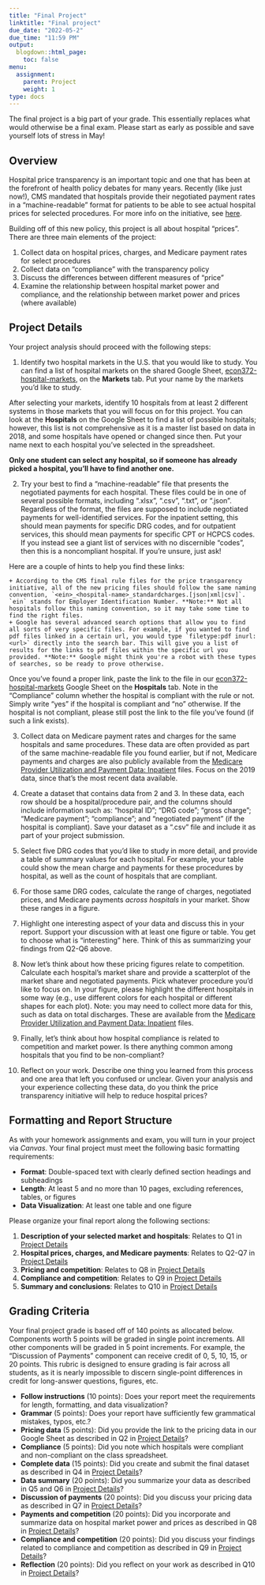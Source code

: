 ```yaml
---
title: "Final Project"
linktitle: "Final project"
due_date: "2022-05-2"
due_time: "11:59 PM"
output:
  blogdown::html_page:
    toc: false
menu:
  assignment:
    parent: Project
    weight: 1
type: docs
---
```

The final project is a big part of your grade. This essentially replaces what would otherwise be a final exam. Please start as early as possible and save yourself lots of stress in May!


## Overview
Hospital price transparency is an important topic and one that has been at the forefront of health policy debates for many years. Recently (like just now!), CMS mandated that hospitals provide their negotiated payment rates in a "machine-readable" format for patients to be able to see actual hospital prices for selected procedures. For more info on the initiative, see [here](https://www.cms.gov/hospital-price-transparency). 

Building off of this new policy, this project is all about hospital "prices". There are three main elements of the project:

1. Collect data on hospital prices, charges, and Medicare payment rates for select procedures
2. Collect data on "compliance" with the transparency policy
3. Discuss the differences between different measures of "price"
4. Examine the relationship between hospital market power and compliance, and the relationship between market power and prices (where available)

## Project Details {#steps}
Your project analysis should proceed with the following steps:

1. Identify two hospital markets in the U.S. that you would like to study. You can find a list of hospital markets on the shared Google Sheet, [econ372-hospital-markets](https://docs.google.com/spreadsheets/d/1uMsKWUxqYZb_JAx54A9tpK0pREnVLKf3Xv-vuLuCmkY/edit?usp=sharing), on the **Markets** tab. Put your name by the markets you'd like to study. 

After selecting your markets, identify 10 hospitals from at least 2 different systems in those markets that you will focus on for this project. You can look at the **Hospitals** on the Google Sheet to find a list of possible hospitals; however, this list is not comprehensive as it is a master list based on data in 2018, and some hospitals have opened or changed since then. Put your name next to each hospital you've selected in the spreadsheet.

**Only one student can select any hospital, so if someone has already picked a hospital, you'll have to find another one.**


2. Try your best to find a "machine-readable" file that presents the negotiated payments for each hospital. These files could be in one of several possible formats, including ".xlsx", ".csv", ".txt", or ".json". Regardless of the format, the files are supposed to include negotiated payments for well-identified services. For the inpatient setting, this should mean payments for specific DRG codes, and for outpatient services, this should mean payments for specific CPT or HCPCS codes. If you instead see a giant list of services with no discernible "codes", then this is a noncompliant hospital. If you're unsure, just ask!

Here are a couple of hints to help you find these links:

    + According to the CMS final rule files for the price transparency initiative, all of the new pricing files should follow the same naming convention, `<ein>_<hospital-name>_standardcharges.[json|xml|csv]`. `ein` stands for Employer Identification Number. **Note:** Not all hospitals follow this naming convention, so it may take some time to find the right files.
    + Google has several advanced search options that allow you to find all sorts of very specific files. For example, if you wanted to find pdf files linked in a certain url, you would type `filetype:pdf inurl: <url>` directly into the search bar. This will give you a list of results for the links to pdf files within the specific url you provided. **Note:** Google might think you're a robot with these types of searches, so be ready to prove otherwise.

Once you've found a proper link, paste the link to the file in our [econ372-hospital-markets](https://docs.google.com/spreadsheets/d/1uMsKWUxqYZb_JAx54A9tpK0pREnVLKf3Xv-vuLuCmkY/edit?usp=sharing) Google Sheet on the **Hospitals** tab. Note in the "Compliance" column whether the hospital is compliant with the rule or not. Simply write "yes" if the hospital is compliant and "no" otherwise. If the hospital is not compliant, please still post the link to the file you've found (if such a link exists).


3. Collect data on Medicare payment rates and charges for the same hospitals and same procedures. These data are often provided as part of the same machine-readable file you found earlier, but if not, Medicare payments and charges are also publicly available from the [Medicare Provider Utilization and Payment Data: Inpatient](https://www.cms.gov/Research-Statistics-Data-and-Systems/Statistics-Trends-and-Reports/Medicare-Provider-Charge-Data/Inpatient) files. Focus on the 2019 data, since that's the most recent data available.

4. Create a dataset that contains data from 2 and 3. In these data, each row should be a hospital/procedure pair, and the columns should include information such as: "hospital ID"; "DRG code"; "gross charge"; "Medicare payment"; "compliance"; and "negotiated payment" (if the hospital is compliant). Save your dataset as a ".csv" file and include it as part of your project submission.

5. Select five DRG codes that you'd like to study in more detail, and provide a table of summary values for each hospital. For example, your table could show the mean charge and payments for these procedures by hospital, as well as the count of hospitals that are compliant.

6. For those same DRG codes, calculate the range of charges, negotiated prices, and Medicare payments *across hospitals* in your market. Show these ranges in a figure.

7. Highlight one interesting aspect of your data and discuss this in your report. Support your discussion with at least one figure or table. You get to choose what is "interesting" here. Think of this as summarizing your findings from Q2-Q6 above.

8. Now let's think about how these pricing figures relate to competition. Calculate each hospital's market share and provide a scatterplot of the market share and negotiated payments. Pick whatever procedure you'd like to focus on. In your figure, please highlight the different hospitals in some way (e.g., use different colors for each hospital or different shapes for each plot). Note: you may need to collect more data for this, such as data on total discharges. These are available from the [Medicare Provider Utilization and Payment Data: Inpatient](https://www.cms.gov/Research-Statistics-Data-and-Systems/Statistics-Trends-and-Reports/Medicare-Provider-Charge-Data/Inpatient) files.

9. Finally, let's think about how hospital compliance is related to competition and market power. Is there anything common among hospitals that you find to be non-compliant?

10. Reflect on your work. Describe one thing you learned from this process and one area that left you confused or unclear. Given your analysis and your experience collecting these data, do you think the price transparency initiative will help to reduce hospital prices?


## Formatting and Report Structure {#format}
As with your homework assignments and exam, you will turn in your project via *Canvas*. Your final project must meet the following basic formatting requirements: 

- **Format**: Double-spaced text with clearly defined section headings and subheadings
- **Length**: At least 5 and no more than 10 pages, excluding references, tables, or figures
- **Data Visualization**: At least one table and one figure 

Please organize your final report along the following sections:

1. **Description of your selected market and hospitals**: Relates to Q1 in [Project Details](#steps)
2. **Hospital prices, charges, and Medicare payments**: Relates to Q2-Q7 in [Project Details](#steps)
3. **Pricing and competition**: Relates to Q8 in [Project Details](#steps)
4. **Compliance and competition**: Relates to Q9 in [Project Details](#steps)
5. **Summary and conclusions**: Relates to Q10 in [Project Details](#steps)


## Grading Criteria
Your final project grade is based off of 140 points as allocated below. Components worth 5 points will be graded in single point increments. All other components will be graded in 5 point increments. For example, the "Discussion of Payments" component can receive credit of 0, 5, 10, 15, or 20 points. This rubric is designed to ensure grading is fair across all students, as it is nearly impossible to discern single-point differences in credit for long-answer questions, figures, etc.

- **Follow instructions** (10 points): Does your report meet the requirements for length, formatting, and data visualization?
- **Grammar** (5 points): Does your report have sufficiently few grammatical mistakes, typos, etc.?
- **Pricing data** (5 points): Did you provide the link to the pricing data in our Google Sheet as described in Q2 in [Project Details](#steps)?
- **Compliance** (5 points): Did you note which hospitals were compliant and non-compliant on the class spreadsheet.
- **Complete data** (15 points): Did you create and submit the final dataset as described in Q4 in [Project Details](#steps)?
- **Data summary** (20 points): Did you summarize your data as described in Q5 and Q6 in [Project Details](#steps)?
- **Discussion of payments** (20 points): Did you discuss your pricing data as described in Q7 in [Project Details](#steps)?
- **Payments and competition** (20 points): Did you incorporate and summarize data on hospital market power and prices as described in Q8 in [Project Details](#steps)?
- **Compliance and competition** (20 points): Did you discuss your findings related to compliance and competition as described in Q9 in [Project Details](#steps)?
- **Reflection** (20 points): Did you reflect on your work as described in Q10 in [Project Details](#steps)?
